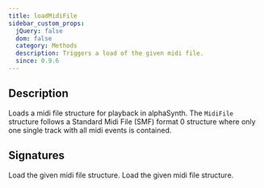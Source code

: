 ```yaml
---
title: loadMidiFile
sidebar_custom_props:
  jQuery: false
  dom: false
  category: Methods
  description: Triggers a load of the given midi file.
  since: 0.9.6
---
```


<SinceBadge since="0.9.6" />


## Description
Loads a midi file structure for playback in alphaSynth. The `MidiFile` structure
follows a Standard Midi File (SMF) format 0 structure where only one single track
with all midi events is contained.

## Signatures

<TypeTable>
    <TypeRow type="net" name="bool LoadMidiFile(MidiFile midiFile)">
        Load the given midi file structure.
    </TypeRow>
    <TypeRow type="js" name="function loadMidiFile(midiFile)">
        Load the given midi file structure.
    </TypeRow>
</TypeTable>


